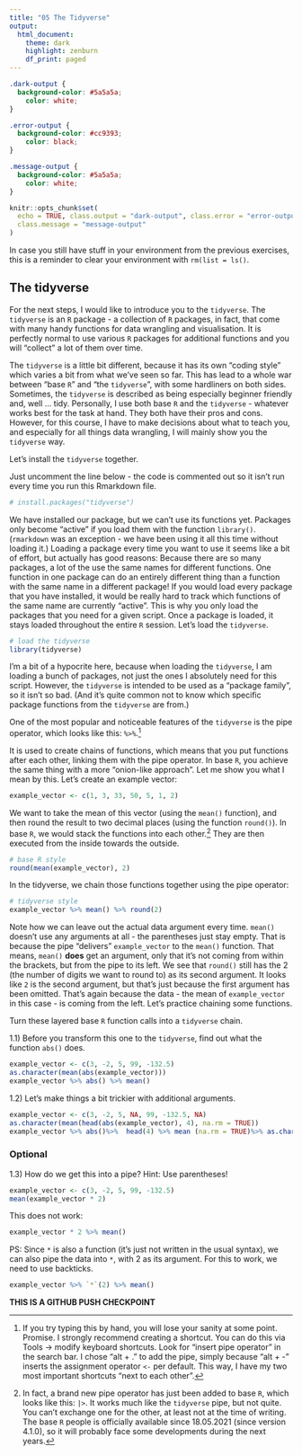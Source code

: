 ```yaml
---
title: "05 The Tidyverse"
output: 
  html_document:
    theme: dark
    highlight: zenburn
    df_print: paged
---
```


```css
.dark-output {
  background-color: #5a5a5a;
    color: white;
}

.error-output {
  background-color: #cc9393;
    color: black;
}

.message-output {
  background-color: #5a5a5a;
    color: white;
}
```

```r
knitr::opts_chunk$set(
  echo = TRUE, class.output = "dark-output", class.error = "error-output",
  class.message = "message-output"
)
```

In case you still have stuff in your environment from the previous exercises, this is a reminder to clear your environment with `rm(list = ls()`.

## The tidyverse

For the next steps, I would like to introduce you to the `tidyverse`.
The  `tidyverse` is an `R` package - a collection of `R` packages, in fact, that come with many handy functions for data wrangling and visualisation.
It is perfectly normal to use various `R` packages for additional functions and you will "collect" a lot of them over time.

The `tidyverse` is a little bit different, because it has its own "coding style" which varies a bit from what we've seen so far.
This has lead to a whole war between "base `R`" and "the `tidyverse`", with some hardliners on both sides.
Sometimes, the `tidyverse` is described as being especially beginner friendly and, well ... tidy.
Personally, I use both base `R` and the `tidyverse` - whatever works best for the task at hand.
They both have their pros and cons.
However, for this course, I have to make decisions about what to teach you, and especially for all things data wrangling, I will mainly show you the `tidyverse` way.

Let's install the `tidyverse` together.

Just uncomment the line below - the code is commented out so it isn't run every time you run this Rmarkdown file.

```r
# install.packages("tidyverse")
```

We have installed our package, but we can't use its functions yet.
Packages only become "active" if you load them with the function `library()`.
(`rmarkdown` was an exception - we have been using it all this time without loading it.)
Loading a package every time you want to use it seems like a bit of effort, but actually has good reasons: Because there are so many packages, a lot of the use the same names for different functions.
One function in one package can do an entirely different thing than a function with the same name in a different package!
If you would load every package that you have installed, it would be really hard to track which functions of the same name are currently "active".
This is why you only load the packages that you need for a given script.
Once a package is loaded, it stays loaded throughout the entire `R` session.
Let's load the `tidyverse`.

```r
# load the tidyverse
library(tidyverse)
```

I'm a bit of a hypocrite here, because when loading the `tidyverse`, I am loading a bunch of packages, not just the ones I absolutely need for this script.
However, the `tidyverse` is intended to be used as a "package family", so it isn't so bad.
(And it's quite common not to know which specific package functions from the `tidyverse` are from.)

One of the most popular and noticeable features of the `tidyverse` is the pipe operator, which looks like this: `%>%`.[^pipe_shortcut]

[^pipe_shortcut]: If you try typing this by hand, you will lose your sanity at some point. Promise. I strongly recommend creating a shortcut. You can do this via Tools $\to$ modify keyboard shortcuts. Look for "insert pipe operator" in the search bar. I chose "alt + ." to add the pipe, simply because "alt + -" inserts the assignment operator `<-` per default. This way, I have my two most important shortcuts "next to each other".

It is used to create chains of functions, which means that you put functions after each other, linking them with the pipe operator.
In base `R`, you achieve the same thing with a more "onion-like approach".
Let me show you what I mean by this.
Let's create an example vector:

```r
example_vector <- c(1, 3, 33, 50, 5, 1, 2)
```

We want to take the mean of this vector (using the `mean()` function), and then round the result to two decimal places (using the function `round()`).
In base `R`, we would stack the functions into each other.[^base_pipe]
They are then executed from the inside towards the outside.

[^base_pipe]: In fact, a brand new pipe operator has just been added to base `R`, which looks like this: `|>`. It works much like the `tidyverse` pipe, but not quite. You can't exchange one for the other, at least not at the time of writing. The base `R` people is officially available since 18.05.2021 (since version 4.1.0), so it will probably face some developments during the next years.

```r
# base R style
round(mean(example_vector), 2)
```

In the tidyverse, we chain those functions together using the pipe operator:

```r
# tidyverse style
example_vector %>% mean() %>% round(2)
```

Note how we can leave out the actual data argument every time.
`mean()` doesn't use any arguments at all - the parentheses just stay empty.
That is because the pipe "delivers" `example_vector` to the `mean()` function.
That means, `mean()` **does** get an argument, only that it's not coming from within the brackets, but from the pipe to its left.
We see that `round()` still has the 2 (the number of digits we want to round to) as its second argument.
It looks like `2` is the second argument, but that's just because the first argument has been omitted.
That's again because the data - the mean of `example_vector` in this case - is coming from the left.
Let's practice chaining some functions.

Turn these layered base `R` function calls into a `tidyverse` chain.

1.1) Before you transform this one to the `tidyverse`, find out what the function `abs()` does.

```r
example_vector <- c(3, -2, 5, 99, -132.5)
as.character(mean(abs(example_vector)))
example_vector %>% abs() %>% mean() 
```

1.2) Let's make things a bit trickier with additional arguments.

```r
example_vector <- c(3, -2, 5, NA, 99, -132.5, NA)
as.character(mean(head(abs(example_vector), 4), na.rm = TRUE))
example_vector %>% abs()%>%  head(4) %>% mean (na.rm = TRUE)%>% as.character()
```

### Optional

1.3) How do we get this into a pipe? Hint: Use parentheses!

```r
example_vector <- c(3, -2, 5, 99, -132.5)
mean(example_vector * 2)
```

This does not work:

```r
example_vector * 2 %>% mean()
```

PS: Since `*` is also a function (it's just not written in the usual syntax), we can also pipe the data into `*`, with 2 as its argument. For this to work, we need to use backticks.

```r
example_vector %>% `*`(2) %>% mean()
```

**THIS IS A GITHUB PUSH CHECKPOINT**
